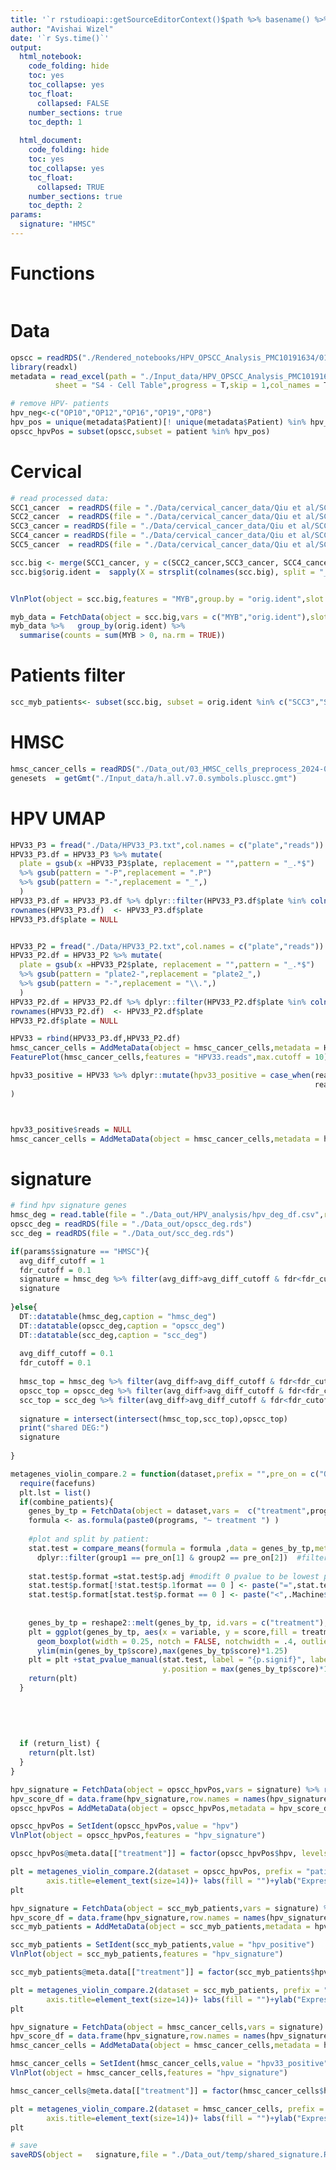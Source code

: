 ```yaml
---
title: '`r rstudioapi::getSourceEditorContext()$path %>% basename() %>% gsub(pattern = "\\.Rmd",replacement = "")`' 
author: "Avishai Wizel"
date: '`r Sys.time()`'
output: 
  html_notebook: 
    code_folding: hide
    toc: yes
    toc_collapse: yes
    toc_float: 
      collapsed: FALSE
    number_sections: true
    toc_depth: 1
    
  html_document: 
    code_folding: hide
    toc: yes
    toc_collapse: yes
    toc_float: 
      collapsed: TRUE
    number_sections: true
    toc_depth: 2
params:
  signature: "HMSC"
---
```




# Functions

```r
```

# Data

```r
opscc = readRDS("./Rendered_notebooks/HPV_OPSCC_Analysis_PMC10191634/01_preprocess/opscc_suerat.RDS")
library(readxl)
metadata = read_excel(path = "./Input_data/HPV_OPSCC_Analysis_PMC10191634/NIHMS1892753-supplement-Supp_Tables.xlsx",
          sheet = "S4 - Cell Table",progress = T,skip = 1,col_names = T)

# remove HPV- patients
hpv_neg<-c("OP10","OP12","OP16","OP19","OP8")
hpv_pos = unique(metadata$Patient)[! unique(metadata$Patient) %in% hpv_neg]
opscc_hpvPos = subset(opscc,subset = patient %in% hpv_pos)
```

# Cervical
```r
# read processed data:
SCC1_cancer  = readRDS(file = "./Data/cervical_cancer_data/Qiu et al/SCC1/SCC1_cancer.RDS")
SCC2_cancer  = readRDS(file = "./Data/cervical_cancer_data/Qiu et al/SCC2/SCC2_cancer_processed.RDS")
SCC3_cancer = readRDS(file = "./Data/cervical_cancer_data/Qiu et al/SCC3/SCC3_cancer_processed.RDS")
SCC4_cancer = readRDS(file = "./Data/cervical_cancer_data/Qiu et al/SCC4/SCC4_cancer_processed.RDS")
SCC5_cancer  = readRDS(file = "./Data/cervical_cancer_data/Qiu et al/SCC5/SCC5_cancer_processed.RDS")

scc.big <- merge(SCC1_cancer, y = c(SCC2_cancer,SCC3_cancer, SCC4_cancer,SCC5_cancer), add.cell.ids = c("SCC1","SCC2", "SCC3", "SCC4","SCC5"), project = "SCC")
scc.big$orig.ident =  sapply(X = strsplit(colnames(scc.big), split = "_"), FUN = "[", 1)


VlnPlot(object = scc.big,features = "MYB",group.by = "orig.ident",slot = "data", assay = "RNA")


```


```r
myb_data = FetchData(object = scc.big,vars = c("MYB","orig.ident"),slot = "data", assay = "RNA")
myb_data %>%   group_by(orig.ident) %>% 
  summarise(counts = sum(MYB > 0, na.rm = TRUE))
```


# Patients filter
```r
scc_myb_patients<- subset(scc.big, subset = orig.ident %in% c("SCC3","SCC4","SCC5"))
```


# HMSC 

```r
hmsc_cancer_cells = readRDS("./Data_out/03_HMSC_cells_preprocess_2024-05-12/acc1_cancer_cells_2500features_integrated_V5.RDS")
genesets  = getGmt("./Input_data/h.all.v7.0.symbols.pluscc.gmt")

```

# HPV UMAP

```r
HPV33_P3 = fread("./Data/HPV33_P3.txt",col.names = c("plate","reads")) %>% as.data.frame()
HPV33_P3.df = HPV33_P3 %>% mutate(
  plate = gsub(x =HPV33_P3$plate, replacement = "",pattern = "_.*$") 
  %>% gsub(pattern = "-P",replacement = ".P") 
  %>% gsub(pattern = "-",replacement = "_",)
  )
HPV33_P3.df = HPV33_P3.df %>% dplyr::filter(HPV33_P3.df$plate %in% colnames(hmsc_cancer_cells))
rownames(HPV33_P3.df)  <- HPV33_P3.df$plate
HPV33_P3.df$plate = NULL


HPV33_P2 = fread("./Data/HPV33_P2.txt",col.names = c("plate","reads")) %>% as.data.frame()
HPV33_P2.df = HPV33_P2 %>% mutate(
  plate = gsub(x =HPV33_P2$plate, replacement = "",pattern = "_.*$") 
  %>% gsub(pattern = "plate2-",replacement = "plate2_",)
  %>% gsub(pattern = "-",replacement = "\\.",)
  )
HPV33_P2.df = HPV33_P2.df %>% dplyr::filter(HPV33_P2.df$plate %in% colnames(hmsc_cancer_cells))
rownames(HPV33_P2.df)  <- HPV33_P2.df$plate
HPV33_P2.df$plate = NULL

HPV33 = rbind(HPV33_P3.df,HPV33_P2.df)
hmsc_cancer_cells = AddMetaData(object = hmsc_cancer_cells,metadata = HPV33,col.name = "HPV33.reads")
FeaturePlot(hmsc_cancer_cells,features = "HPV33.reads",max.cutoff = 10)
```




```r
hpv33_positive = HPV33 %>% dplyr::mutate(hpv33_positive = case_when(reads >= 10 ~ "positive",
                                                                    reads < 10 ~ "negative")
)



hpv33_positive$reads = NULL
hmsc_cancer_cells = AddMetaData(object = hmsc_cancer_cells,metadata = hpv33_positive)
```


# signature
```r
# find hpv signature genes
hmsc_deg = read.table(file = "./Data_out/HPV_analysis/hpv_deg_df.csv",row.names = 1)
opscc_deg = readRDS(file = "./Data_out/opscc_deg.rds")
scc_deg = readRDS(file = "./Data_out/scc_deg.rds")

if(params$signature == "HMSC"){
  avg_diff_cutoff = 1
  fdr_cutoff = 0.1
  signature = hmsc_deg %>% filter(avg_diff>avg_diff_cutoff & fdr<fdr_cutoff) %>% rownames()
  signature
  
}else{
  DT::datatable(hmsc_deg,caption = "hmsc_deg")
  DT::datatable(opscc_deg,caption = "opscc_deg")
  DT::datatable(scc_deg,caption = "scc_deg")
  
  avg_diff_cutoff = 0.1
  fdr_cutoff = 0.1
  
  hmsc_top = hmsc_deg %>% filter(avg_diff>avg_diff_cutoff & fdr<fdr_cutoff) %>% rownames()
  opscc_top = opscc_deg %>% filter(avg_diff>avg_diff_cutoff & fdr<fdr_cutoff) %>% rownames()
  scc_top = scc_deg %>% filter(avg_diff>avg_diff_cutoff & fdr<fdr_cutoff) %>% rownames()
  
  signature = intersect(intersect(hmsc_top,scc_top),opscc_top)
  print("shared DEG:")
  signature
  
}

```


```r
metagenes_violin_compare.2 = function(dataset,prefix = "",pre_on = c("OSI","NT"),axis.text.x = 11,test = "t.test", programs = c("Hypoxia","TNFa","Cell_cycle"),return_list = F,combine_patients = F){
  require(facefuns)
  plt.lst = list()
  if(combine_patients){
    genes_by_tp = FetchData(object = dataset,vars =  c("treatment",programs)) %>% filter(treatment %in% pre_on)  %>% as.data.frame() #mean expression
    formula <- as.formula(paste0(programs, "~ treatment ") )
    
    #plot and split by patient:   
    stat.test = compare_means(formula = formula ,data = genes_by_tp,method = test,p.adjust.method = "fdr")%>% # Add pairwise comparisons p-value
      dplyr::filter(group1 == pre_on[1] & group2 == pre_on[2])  #filter for pre vs on treatment only
    
    stat.test$p.format =stat.test$p.adj #modift 0 pvalue to be lowest possible float
    stat.test$p.format[!stat.test$p.1format == 0 ] <- paste("=",stat.test$p.format[!stat.test$p.format == 0 ])
    stat.test$p.format[stat.test$p.format == 0 ] <- paste("<",.Machine$double.xmin %>% signif(digits = 3))
    
    
    genes_by_tp = reshape2::melt(genes_by_tp, id.vars = c("treatment"),value.name = "score")
    plt = ggplot(genes_by_tp, aes(x = variable, y = score,fill = treatment)) + geom_split_violin(scale = 'width')+ 
      geom_boxplot(width = 0.25, notch = FALSE, notchwidth = .4, outlier.shape = NA, coef=0)+
      ylim(min(genes_by_tp$score),max(genes_by_tp$score)*1.25)
    plt = plt +stat_pvalue_manual(stat.test, label = "{p.signif}", label.size = 7,  #add p value
                                  y.position = max(genes_by_tp$score)*1.08,inherit.aes = F,size = 3.3,x = ".y.") # set position at the top value
    return(plt)
  }
  
  
  
  
  
  if (return_list) {
    return(plt.lst)
  }
}
```

```r
hpv_signature = FetchData(object = opscc_hpvPos,vars = signature) %>% rowMeans()
hpv_score_df = data.frame(hpv_signature,row.names = names(hpv_signature))
opscc_hpvPos = AddMetaData(object = opscc_hpvPos,metadata = hpv_score_df)

opscc_hpvPos = SetIdent(opscc_hpvPos,value = "hpv")
VlnPlot(object = opscc_hpvPos,features = "hpv_signature")

opscc_hpvPos@meta.data[["treatment"]] = factor(opscc_hpvPos$hpv, levels = c("HPV+", "HPV-"))

plt = metagenes_violin_compare.2(dataset = opscc_hpvPos, prefix = "patient",pre_on = c("HPV+","HPV-"),test = "wilcox.test",programs = "hpv_signature", return_list = F,combine_patients = T)+ labs(fill = "")+ylab("Expression")+xlab("Gene")+theme(axis.text=element_text(size=12),
        axis.title=element_text(size=14))+ labs(fill = "")+ylab("Expression")+xlab("Gene")+theme(axis.title=element_text(size=14))+ scale_fill_manual(values=c("#F8766D", "cyan3")) +ggtitle("OPSCC") #from bovona.rmd
plt

```



```r
hpv_signature = FetchData(object = scc_myb_patients,vars = signature) %>% rowMeans()
hpv_score_df = data.frame(hpv_signature,row.names = names(hpv_signature))
scc_myb_patients = AddMetaData(object = scc_myb_patients,metadata = hpv_score_df)

scc_myb_patients = SetIdent(scc_myb_patients,value = "hpv_positive")
VlnPlot(object = scc_myb_patients,features = "hpv_signature")

scc_myb_patients@meta.data[["treatment"]] = factor(scc_myb_patients$hpv_positive, levels = c("positive", "negative"))

plt = metagenes_violin_compare.2(dataset = scc_myb_patients, prefix = "patient",pre_on =  c("positive", "negative"),test = "wilcox.test",programs = "hpv_signature", return_list = F,combine_patients = T)+ labs(fill = "")+ylab("Expression")+xlab("Gene")+theme(axis.text=element_text(size=12),
        axis.title=element_text(size=14))+ labs(fill = "")+ylab("Expression")+xlab("Gene")+theme(axis.title=element_text(size=14))+ scale_fill_manual(values=c("#F8766D", "cyan3")) +ggtitle("SCC") #from bovona.rmd
plt

```
```r
hpv_signature = FetchData(object = hmsc_cancer_cells,vars = signature) %>% rowMeans()
hpv_score_df = data.frame(hpv_signature,row.names = names(hpv_signature))
hmsc_cancer_cells = AddMetaData(object = hmsc_cancer_cells,metadata = hpv_score_df)

hmsc_cancer_cells = SetIdent(hmsc_cancer_cells,value = "hpv33_positive")
VlnPlot(object = hmsc_cancer_cells,features = "hpv_signature")

hmsc_cancer_cells@meta.data[["treatment"]] = factor(hmsc_cancer_cells$hpv33_positive, levels = c("positive", "negative"))

plt = metagenes_violin_compare.2(dataset = hmsc_cancer_cells, prefix = "patient",pre_on =  c("positive", "negative"),test = "wilcox.test",programs = "hpv_signature", return_list = F,combine_patients = T)+ labs(fill = "")+ylab("Expression")+xlab("Gene")+theme(axis.text=element_text(size=12),
        axis.title=element_text(size=14))+ labs(fill = "")+ylab("Expression")+xlab("Gene")+theme(axis.title=element_text(size=14))+ scale_fill_manual(values=c("#F8766D", "cyan3")) +ggtitle("HMSC") #from bovona.rmd
plt

```
```r
# save
saveRDS(object =   signature,file = "./Data_out/temp/shared_signature.RDS")

```